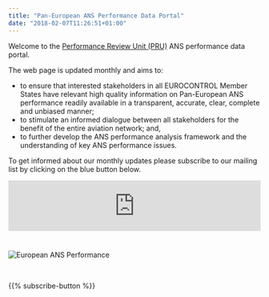```yaml
---
title: "Pan-European ANS Performance Data Portal"
date: "2018-02-07T11:26:51+01:00"
---
```

<style type="text/css">
.img-responsive {
    margin: 0 auto;
    max-width: 75%
}

.resp-container {
    position: relative;
    overflow: hidden;
    padding-top: 25.0%;
}

.resp-iframe {
    position: absolute;
    top: 0;
    left: 0;
    width: 100%;
    height: 80%;
    border: 0;
}
</style>


Welcome to the [Performance Review Unit (PRU)](/about/us/) ANS performance data portal.

The web page is updated monthly and aims to:

* to ensure that interested stakeholders in all EUROCONTROL Member States have relevant
  high quality information on Pan-European ANS performance readily available in a transparent,
  accurate, clear, complete and unbiased manner;
* to stimulate an informed dialogue between all stakeholders for the benefit of the entire aviation
  network; and,
* to further develop the ANS performance analysis framework and the understanding of key ANS
  performance issues.

To get informed about our monthly updates please subscribe to our mailing list by clicking on the blue button below.



<div class="resp-container">
<iframe class="resp-iframe" src="https://datastudio.google.com/embed/reporting/1UKhnPVrpoCufnrVbrRRN8fCue6DY-8W1/page/xHPY" frameborder="0" style="border:0" allowfullscreen></iframe>
</div>
<div class="container text-center">
<img src="/images/european-ans-performance-review.jpg" class="img-fluid" alt="European ANS Performance" style="max-width: 100%;">
</div>
<br>

<div class="container text-center">
{{% subscribe-button %}}
</div>

